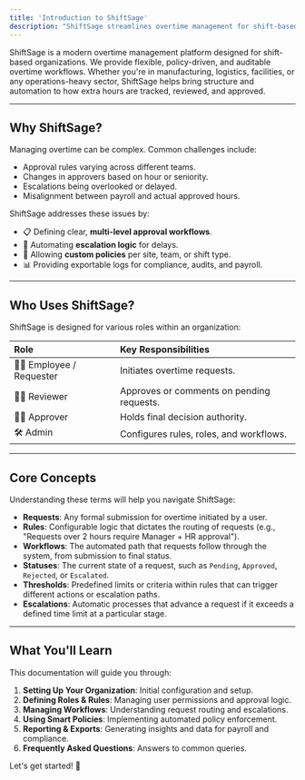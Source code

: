 ```yaml
---
title: 'Introduction to ShiftSage'
description: "ShiftSage streamlines overtime management for shift-based teams with flexible, policy-driven workflows, automated approvals, and full auditability—ideal for manufacturing, logistics, facilities, and more."
---
```


ShiftSage is a modern overtime management platform designed for shift-based organizations. We provide flexible, policy-driven, and auditable overtime workflows. Whether you're in manufacturing, logistics, facilities, or any operations-heavy sector, ShiftSage helps bring structure and automation to how extra hours are tracked, reviewed, and approved.

---

## Why ShiftSage?

Managing overtime can be complex. Common challenges include:

-   Approval rules varying across different teams.
-   Changes in approvers based on hour or seniority.
-   Escalations being overlooked or delayed.
-   Misalignment between payroll and actual approved hours.

ShiftSage addresses these issues by:

-   📋 Defining clear, **multi-level approval workflows**.
-   🔁 Automating **escalation logic** for delays.
-   🧩 Allowing **custom policies** per site, team, or shift type.
-   📊 Providing exportable logs for compliance, audits, and payroll.

---

## Who Uses ShiftSage?

ShiftSage is designed for various roles within an organization:

| Role                     | Key Responsibilities                      |
| :----------------------- | :---------------------------------------- |
| 🧑‍🏭 Employee / Requester | Initiates overtime requests.              |
| 🧑‍💼 Reviewer             | Approves or comments on pending requests. |
| 🧑‍💼 Approver             | Holds final decision authority.           |
| 🛠 Admin                 | Configures rules, roles, and workflows.   |

---

## Core Concepts

Understanding these terms will help you navigate ShiftSage:

-   **Requests**: Any formal submission for overtime initiated by a user.
-   **Rules**: Configurable logic that dictates the routing of requests (e.g., "Requests over 2 hours require Manager + HR approval").
-   **Workflows**: The automated path that requests follow through the system, from submission to final status.
-   **Statuses**: The current state of a request, such as `Pending`, `Approved`, `Rejected`, or `Escalated`.
-   **Thresholds**: Predefined limits or criteria within rules that can trigger different actions or escalation paths.
-   **Escalations**: Automatic processes that advance a request if it exceeds a defined time limit at a particular stage.

---

## What You'll Learn

This documentation will guide you through:

1.  **Setting Up Your Organization**: Initial configuration and setup.
2.  **Defining Roles & Rules**: Managing user permissions and approval logic.
3.  **Managing Workflows**: Understanding request routing and escalations.
4.  **Using Smart Policies**: Implementing automated policy enforcement.
5.  **Reporting & Exports**: Generating insights and data for payroll and compliance.
6.  **Frequently Asked Questions**: Answers to common queries.

Let's get started! 🚀
